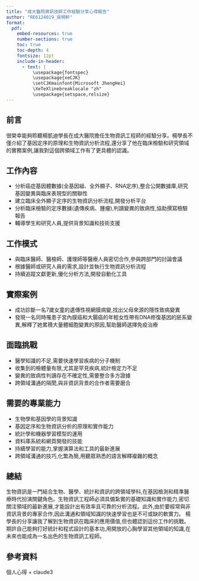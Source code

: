 ```yaml
---
title: "成大醫院資訊技師工作經驗分享心得報告"
author: "RE6124019_吳明軒"
format:
  pdf:
    embed-resources: true
    number-sections: true
    toc: true
    toc-depth: 4
    fontsize: 12pt
    include-in-header:
      - text: |
          \usepackage{fontspec}
          \usepackage{xeCJK}
          \setCJKmainfont{Microsoft JhengHei}
          \XeTeXlinebreaklocale "zh"
          \usepackage{setspace,relsize}
---
```


## 前言
很榮幸能夠聆聽楊凱迪學長在成大醫院擔任生物資訊工程師的經驗分享。楊學長不僅介紹了基因定序的原理和生物資訊分析流程,還分享了他在臨床檢驗和研究領域的實務案例,讓我對這個跨領域工作有了更具體的認識。

## 工作內容
* 分析癌症基因體數據(全基因組、全外顯子、RNA定序),整合公開數據庫,研究基因變異與臨床表現型的關聯性
* 建立臨床全外顯子定序的生物資訊分析流程,開發分析平台
* 分析臨床檢驗的定序數據(遺傳疾病、腫瘤),判讀變異的致病性,協助撰寫檢驗報告
* 輔導學生和研究人員,提供背景知識和技術支援

## 工作模式
* 與臨床醫師、醫檢師、護理師等醫療人員密切合作,參與跨部門的討論會議
* 根據醫師或研究人員的需求,設計並執行生物資訊分析流程
* 持續追蹤文獻更新,優化分析方法,開發自動化工具

## 實際案例
* 成功診斷一名7歲女童的遺傳性視網膜病變,找出父母來源的隱性致病變異
* 發現一名同時罹患子宮內膜癌和大腸癌的年輕女性帶有DNA修復基因的胚系變異,解釋了她累積大量體細胞變異的原因,幫助醫師選擇免疫治療

## 面臨挑戰
* 醫學知識的不足,需要快速學習疾病的分子機制
* 收集到的檢體量有限,尤其是罕見疾病,統計檢定力不足
* 變異的致病性判讀存在不確定性,需要整合多方證據
* 跨領域溝通的隔閡,與非資訊背景的合作者需要磨合

## 需要的專業能力
* 生物學和基因學的背景知識
* 基因定序和生物資訊分析的原理和實作能力
* 統計學和機器學習模型的運用
* 資料庫系統和網頁開發的技能
* 持續學習的能力,掌握演算法和工具的最新進展
* 跨領域溝通的技巧,化繁為簡,用聽眾熟悉的語言解釋複雜的概念

## 總結
生物資訊是一門結合生物、醫學、統計和資訊的跨領域學科,在基因檢測和精準醫療時代扮演關鍵角色。生物資訊工程師必須具備紮實的基礎知識和實作能力,密切關注領域的最新進展,才能設計出有效率且可靠的分析流程。此外,由於要經常與非資訊背景的專家合作,因此溝通和領域知識的快速學習也是不可或缺的軟實力。
楊學長的分享讓我了解到生物資訊在臨床的應用價值,但也體認到這份工作的挑戰。期許自己能夠打好統計和程式設計的基本功,用開放的心胸學習其他領域的知識,在未來也能成為一名出色的生物資訊工程師。

## 參考資料
個人心得 + claude3